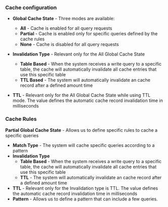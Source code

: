 ### Cache configuration

* **Global Cache State** - Three modes are available:
  * **All** - Cache is enabled for all query requests
  * **Partial** - Cache is enabled only for specific queries defined by the cache rules
  * **None** - Cache is disabled for all query requests

* **Invalidation Type** - Relevant only for the All Global Cache State
  * **Table Based** - When the system receives a write query to a specific table, the cache will automatically invalidate all cache entries that use this specific table 
  * **TTL Based** - The system will automatically invalidate an cache record after a defined amount time

* **TTL** - Relevant only for the All Global Cache State while using TTL mode. The value defines the automatic cache record invalidation time in milliseconds

### Cache Rules

**Partial Global Cache State** - Allows us to define specific rules to cache a specific queries
* **Match Type** - The system will cache specific queries according to a pattern
* **Invalidation Type**
  * **Table Based** - When the system receives a write query to a specific table, the cache will automatically invalidate all cache entries that use this specific table 
  * **TTL** - The system will automatically invalidate an cache record after a defined amount time
* **TTL** - Relevant only for the Invalidation type is TTL. The value defines the automatic cache record invalidation time in milliseconds
* **Pattern** - Allows us to define a pattern that can include a few queries.